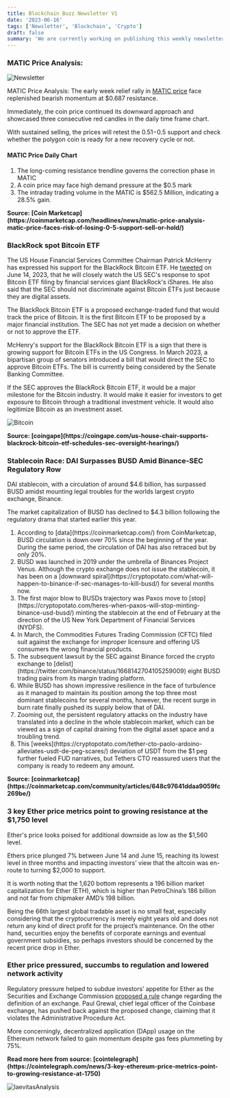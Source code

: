 ```yaml
---
title: Blockchain Buzz Newsletter V1
date: '2023-06-16'
tags: ['Newsletter', 'Blockchain', 'Crypto']
draft: false
summary: 'We are currently working on publishing this weekly newsletter that highlights the buzz in the blockchain and crypto space'
---
```


### <strong>MATIC Price Analysis:</strong>

![Newsletter](/static/images/canada/matic-price.png)

MATIC Price Analysis: The early week relief rally in [MATIC price](https://coingape.com/price/polygon/) face replenished bearish momentum at $0.687 resistance.

Immediately, the coin price continued its downward approach and showcased three consecutive red candles in the daily time frame chart.

With sustained selling, the prices will retest the $0.51-$0.5 support and check whether the polygon coin is ready for a new recovery cycle or not.

#### MATIC Price Daily Chart

<ol>
  <li>The long-coming resistance trendline governs the correction phase in MATIC</li>
  <li>A coin price may face high demand pressure at the $0.5 mark </li>

  <li>The intraday trading volume in the MATIC is $562.5 Million, indicating a 28.5% gain. </li>
</ol>

<strong>
  Source: [Coin
  Marketcap](https://coinmarketcap.com/headlines/news/matic-price-analysis-matic-price-faces-risk-of-losing-0-5-support-sell-or-hold/)
</strong>

### BlackRock spot Bitcoin ETF

The US House Financial Services Committee Chairman Patrick McHenry has expressed his support for the BlackRock Bitcoin ETF. He [tweeted](https://twitter.com/PatrickMcHenry/status/1669489512840306688) on June 14, 2023, that he will closely watch the US SEC's response to spot Bitcoin ETF filing by financial services giant BlackRock's iShares. He also said that the SEC should not discriminate against Bitcoin ETFs just because they are digital assets.

The BlackRock Bitcoin ETF is a proposed exchange-traded fund that would track the price of Bitcoin. It is the first Bitcoin ETF to be proposed by a major financial institution. The SEC has not yet made a decision on whether or not to approve the ETF.

McHenry's support for the BlackRock Bitcoin ETF is a sign that there is growing support for Bitcoin ETFs in the US Congress. In March 2023, a bipartisan group of senators introduced a bill that would direct the SEC to approve Bitcoin ETFs. The bill is currently being considered by the Senate Banking Committee.

If the SEC approves the BlackRock Bitcoin ETF, it would be a major milestone for the Bitcoin industry. It would make it easier for investors to get exposure to Bitcoin through a traditional investment vehicle. It would also legitimize Bitcoin as an investment asset.

![Bitcoin](/static/images/canada/blackrock.png)

<strong>
  Source:
  [coingape](https://coingape.com/us-house-chair-supports-blackrock-bitcoin-etf-schedules-sec-oversight-hearings/)
</strong>

### Stablecoin Race: DAI Surpasses BUSD Amid Binance-SEC Regulatory Row

DAI stablecoin, with a circulation of around $4.6 billion, has surpassed BUSD amidst mounting legal troubles for the worlds largest crypto exchange, Binance.

The market capitalization of BUSD has declined to $4.3 billion following the regulatory drama that started earlier this year.

<ol>
  <li>
    According to [data](https://coinmarketcap.com/) from CoinMarketcap, BUSD circulation is down
    over 70% since the beginning of the year. During the same period, the circulation of DAI has
    also retraced but by only 20%.
  </li>
  <li>
    BUSD was launched in 2019 under the umbrella of Binances Project Venus. Although the crypto
    exchange does not issue the stablecoin, it has been on a [downward
    spiral](https://cryptopotato.com/what-will-happen-to-binance-if-sec-manages-to-kill-busd/) for
    several months now.
  </li>
  <li>
    The first major blow to BUSDs trajectory was Paxos move to
    [stop](https://cryptopotato.com/heres-when-paxos-will-stop-minting-binance-usd-busd/) minting
    the stablecoin at the end of February at the direction of the US New York Department of
    Financial Services (NYDFS).
  </li>
  <li>
    In March, the Commodities Futures Trading Commission (CFTC) filed suit against the exchange for
    improper licensure and offering US consumers the wrong financial products.
  </li>
  <li>
    The subsequent lawsuit by the SEC against Binance forced the crypto exchange to
    [delist](https://twitter.com/binance/status/1668142704105259009) eight BUSD trading pairs from
    its margin trading platform.
  </li>
  <li>
    While BUSD has shown impressive resilience in the face of turbulence as it managed to maintain
    its position among the top three most dominant stablecoins for several months, however, the
    recent surge in burn rate finally pushed its supply below that of DAI.
  </li>
  <li>
    Zooming out, the persistent regulatory attacks on the industry have translated into a decline in
    the whole stablecoin market, which can be viewed as a sign of capital draining from the digital
    asset space and a troubling trend.
  </li>
  <li>
    This [weeks](https://cryptopotato.com/tether-cto-paolo-ardoino-alleviates-usdt-de-peg-scares/)
    deviation of USDT from the $1 peg further fueled FUD narratives, but Tethers CTO reassured users
    that the company is ready to redeem any amount.
  </li>
</ol>

<strong>
  Source: [coinmarketcap](https://coinmarketcap.com/community/articles/648c97641ddaa9059fc269be/)
</strong>

### 3 key Ether price metrics point to growing resistance at the $1,750 level

Ether's price looks poised for additional downside as low as the $1,560 level.

Ethers price plunged 7% between June 14 and June 15, reaching its lowest level in three months and impacting investors’ view that the altcoin was en-route to turning $2,000 to support.

It is worth noting that the 1,620 bottom represents a 196 billion market capitalization for Ether (ETH), which is higher than PetroChina’s 186 billion and not far from chipmaker AMD’s 198 billion.

Being the 66th largest global tradable asset is no small feat, especially considering that the cryptocurrency is merely eight years old and does not return any kind of direct profit for the project’s maintenance. On the other hand, securities enjoy the benefits of corporate earnings and eventual government subsidies, so perhaps investors should be concerned by the recent price drop in Ether.

### Ether price pressured, succumbs to regulation and lowered network activity

Regulatory pressure helped to subdue investors’ appetite for Ether as the Securities and Exchange Commission [proposed a rule](https://cointelegraph.com/news/requiring-dexes-to-register-with-sec-like-other-exchanges-is-impossible-says-coinbase-clo) change regarding the definition of an exchange. Paul Grewal, chief legal officer of the Coinbase exchange, has pushed back against the proposed change, claiming that it violates the Administrative Procedure Act.

More concerningly, decentralized application (DApp) usage on the Ethereum network failed to gain momentum despite gas fees plummeting by 75%.

<strong>
  Read more here from source:
  [cointelegraph](https://cointelegraph.com/news/3-key-ethereum-price-metrics-point-to-growing-resistance-at-1750)
</strong>

![laevitasAnalysis](/static/images/canada/laevitas.png)

